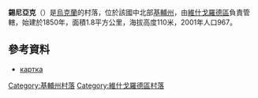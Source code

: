 {{coord|50|40|58|N|30|16|2|E|scale:30000|display=title}}

'''錫尼亞克'''（{{lang-uk|Синяк}}）是[[烏克蘭|烏克蘭]]的村落，位於該國中北部[[基輔州|基輔州]]，由[[維什戈羅德區|維什戈羅德區]]負責管轄，始建於1850年，面積1.8平方公里，海拔高度110米，2001年人口967。

==參考資料==
* [http://gska2.rada.gov.ua/pls/z7502/A005?rdat1=23.02.2009&rf7571=15577 картка]{{Dead link|date=2018年6月 |bot=InternetArchiveBot |fix-attempted=no }}

{{DEFAULTSORT:Синяк}}
[[Category:基輔州村落|Category:基輔州村落]]
[[Category:維什戈羅德區村落|Category:維什戈羅德區村落]]


{{Kiev-geo-stub}}